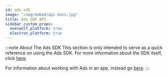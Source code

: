 ```yaml
---
id: ads-sdk
image: "/img/embed/api-docs.jpg"
title: Ads SDK API
sidebar_custom_props:
  overwolf_platform: true
  electron_platform: true
---
```


:::note About The Ads SDK
This section is only intended to serve as a quick reference on using the Ads SDK.
For more information about the SDK itself, click [here](/start/monetize-your-app/advertising).

For information about working with Ads in an app, instead go [here](/start/monetize-your-app/advertising/working-with-ads).
:::


<Setup/>